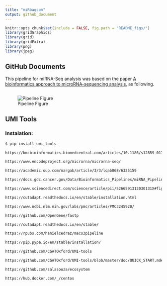 ```yaml
---
title: "miRbaqcom"
output: github_document
---
```


```r
knitr::opts_chunk$set(include = FALSE, fig.path = "README_figs/")
library(gridGraphics)
library(grid)
library(gridExtra)
library(png)
library(jpeg)
```

## GitHub Documents

This pipeline for miRNA-Seq analysis was based on the paper [A bioinformatics approach to microRNA-sequencing analysis](https://www.sciencedirect.com/science/article/pii/S266591312030131X), as following.

## 

![Pipeline Figure](README_figs/README-pipeline.png)

## UMI Tools

### Instalation:

``` .bash
$ pip install umi_tools
```

``` .html
https://bmcbioinformatics.biomedcentral.com/articles/10.1186/s12859-017-1601-4

https://www.encodeproject.org/microrna/microrna-seq/

https://academic.oup.com/nargab/article/3/3/lqab068/6325159

https://docs.gdc.cancer.gov/Data/Bioinformatics_Pipelines/miRNA_Pipeline/

https://www.sciencedirect.com/science/article/pii/S266591312030131X#fig1

https://cutadapt.readthedocs.io/en/stable/installation.html

https://www.ncbi.nlm.nih.gov/labs/pmc/articles/PMC3245920/

https://github.com/OpenGene/fastp

https://cutadapt.readthedocs.io/en/stable/

https://rpubs.com/hanielcedraz/macs3pipeline

https://pip.pypa.io/en/stable/installation/

https://github.com/CGATOxford/UMI-tools

https://github.com/CGATOxford/UMI-tools/blob/master/doc/QUICK_START.md#step-4–mapping

https://github.com/salasouza/ecosystem

https://hub.docker.com/_/centos
```
